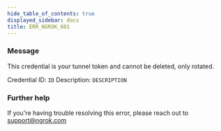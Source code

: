 ```yaml
---
hide_table_of_contents: true
displayed_sidebar: docs
title: ERR_NGROK_601
---
```


### Message

This credential is your tunnel token and cannot be deleted, only rotated.

Credential ID: `ID`
Description: `DESCRIPTION`

<ErrorDetails />

### Further help

If you're having trouble resolving this error, please reach out to [support@ngrok.com](mailto:support@ngrok.com?subject=Help%20with%20ERR_NGROK_601)

